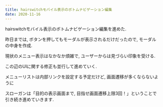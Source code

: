 ```yaml
---
title: hairswitchモバイル表示のボトムナビゲーション編集
date: 2020-11-16
---
```

hairswitchモバイル表示のボトムナビゲーション編集を進めた.


昨日までは, ボタンを押してもモーダルが表示されるだけだったので, モーダルの中身を作成.


現状のメニュー表示はなかなか煩雑で, ユーザーからは見づらい印象を受ける.


この辺のUIに関する修正も並行して進めていく.


メニューリストは内部リンクを設定する予定だけど, 画面遷移が多くならないように


スローガンは「目的の表示画面まで, 目指せ画面遷移上限3回！」ということで引き続き進めていきます.
